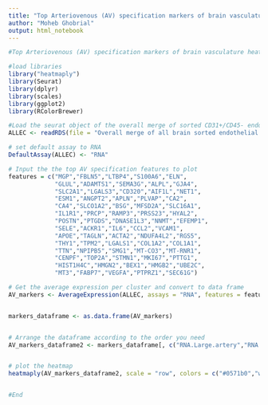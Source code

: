 ---
title: "Top Arteriovenous (AV) specification markers of brain vasculature heatmap"
author: "Moheb Ghobrial"
output: html_notebook
---

```{r}
#Top Arteriovenous (AV) specification markers of brain vasculature heatmap - Figure 2e

#load libraries 
library("heatmaply")
library(Seurat)
library(dplyr)
library(scales)
library(ggplot2)
library(RColorBrewer)

#Load the seurat object of the overall merge of sorted CD31+/CD45- endothelial cells 
ALLEC <- readRDS(file = "Overall merge of all brain sorted endothelial cells_seurat object.rds")

# set default assay to RNA
DefaultAssay(ALLEC) <- "RNA"

# Input the the top AV specification features to plot
features = c("MGP","FBLN5","LTBP4","S100A6","ELN",
             "GLUL","ADAMTS1","SEMA3G","ALPL","GJA4",
             "SLC2A1","LGALS3","CD320","AIF1L","NET1",
             "ESM1","ANGPT2","APLN","PLVAP","CA2",
             "CA4","SLCO1A2","BSG","MFSD2A","SLC16A1",
             "IL1R1","PRCP","RAMP3","PRSS23","HYAL2",
             "POSTN","PTGDS","DNASE1L3","NNMT","EFEMP1",
             "SELE","ACKR1","IL6","CCL2","VCAM1",
             "APOE","TAGLN","ACTA2","NDUFA4L2","RGS5",
             "THY1","TPM2","LGALS1","COL1A2","COL1A1",
             "TTN","NPIPB5","SMG1","MT-CO3","MT-RNR1",
             "CENPF","TOP2A","STMN1","MKI67","PTTG1",
             "HIST1H4C","HMGN2","BEX1","HMGB2","UBE2C",
             "MT3","FABP7","VEGFA","PTPRZ1","SEC61G")

# Get the average expression per cluster and convert to data frame
AV_markers <- AverageExpression(ALLEC, assays = "RNA", features = features, return.seurat = FALSE, group.by = "ECclusters", add.ident = NULL, slot = "data", verbose = TRUE)


markers_dataframe <- as.data.frame(AV_markers)


# Arrange the dataframe according to the order you need
AV_markers_dataframe2 <- markers_dataframe[, c("RNA.Large.artery","RNA.Artery", "RNA.Arteriole","RNA.Angiogenic.capillary", "RNA.Capillary","RNA.Venule","RNA.Vein", "RNA.Large.vein", "RNA.EndoMT","RNA.Proliferating.EndoMT","RNA.Mitochondrial", "RNA.Proliferating.cell","RNA.Proliferating.Stem.to.EC","RNA.Stem.to.EC")]


# plot the heatmap
heatmaply(AV_markers_dataframe2, scale = "row", colors = c("#0571b0","white","#ca0020"), grid_gap = 1,dendrogram = ("none")) %>% layout(width=1000, height = 1400)


#End 
```
